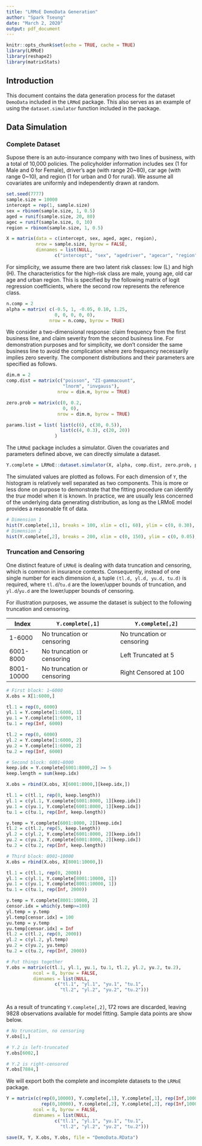 ```yaml
---
title: "LRMoE DemoData Generation"
author: "Spark Tseung"
date: "March 2, 2020"
output: pdf_document
---
```


```r
knitr::opts_chunk$set(echo = TRUE, cache = TRUE)
library(LRMoE)
library(reshape2)
library(matrixStats)
```
## Introduction

This document contains the data generation process for the dataset `DemoData` included in the `LRMoE` package. This also serves as an example of using the `dataset.simulator` function included in the package.


## Data Simulation

### Complete Dataset

Supose there is an auto-insurance company with two lines of business, with a total of 10,000 policies. The policyholder information includes sex (1 for Male and 0 for Female), driver's age (with range 20~80), car age (with range 0~10), and region (1 for urban and 0 for rural). We assume all covariates are uniformly and independently drawn at random.

```r
set.seed(7777) 
sample.size = 10000
intercept = rep(1, sample.size)
sex = rbinom(sample.size, 1, 0.5)
aged = runif(sample.size, 20, 80)
agec = runif(sample.size, 0, 10)
region = rbinom(sample.size, 1, 0.5)

X = matrix(data = c(intercept, sex, aged, agec, region),
           nrow = sample.size, byrow = FALSE,
           dimnames = list(NULL,
                  c("intercept", "sex", "agedriver", "agecar", "region")))
```

For simplicity, we assume there are two latent risk classes: low (L) and high (H). The characteristics for the high-risk class are male, young age, old car age and urban region. This is specified by the following matrix of logit regression coefficients, where the second row represents the reference class.

```r
n.comp = 2
alpha = matrix( c(-0.5, 1, -0.05, 0.10, 1.25,
                  0, 0, 0, 0, 0),
                nrow = n.comp, byrow = TRUE)
```


We consider a two-dimensional response: claim frequency from the first business line, and claim severity from the second business line. For demonstration purposes and for simplicity, we don't consider the same business line to avoid the complication where zero frequency necessarily implies zero severity. The component distributions and their parameters are specified as follows.

```r
dim.m = 2
comp.dist = matrix(c("poisson", "ZI-gammacount",
                     "lnorm", "invgauss"),
                   nrow = dim.m, byrow = TRUE)

zero.prob = matrix(c(0, 0.2,
                     0, 0),
                   nrow = dim.m, byrow = TRUE)

params.list = list( list(c(6), c(30, 0.5)),
                    list(c(4, 0.3), c(20, 20))
                  )

```


The `LRMoE` package includes a simulator. Given the covariates and parameters defined above, we can directly simulate a dataset.

```r
Y.complete = LRMoE::dataset.simulator(X, alpha, comp.dist, zero.prob, params.list)
```

The simulated values are plotted as follows. For each dimension of `Y`, the histogram is relatively well separated as two components. This is more or less done on purpose to demonstrate that the fitting procedure can identify the *true* model when it is known. In practice, we are usually less concerned of the underlying data generating distribution, as long as the LRMoE model provides a reasonable fit of data.

```r
# Dimension 1
hist(Y.complete[,1], breaks = 100, xlim = c(1, 60), ylim = c(0, 0.30), probability = TRUE, main = "Histogram of Dimension 1", xlab = "Y.complete[,1]")
# Dimension 2
hist(Y.complete[,2], breaks = 200, xlim = c(0, 150), ylim = c(0, 0.05), probability = TRUE, main = "Histogram of Dimension 2", xlab = "Y.complete[,2]")
```


### Truncation and Censoring

One distinct feature of `LRMoE` is dealing with data truncation and censoring, which is common in insurance contexts. Consequently, instead of one single number for each dimension `d`, a tuple `(tl.d, yl.d, yu.d, tu.d)` is required, where `tl.d`/`tu.d` are the lower/upper bounds of truncation, and `yl.d`/`yu.d` are the lower/upper bounds of censoring.

For illustration purposes, we assume the dataset is subject to the following truncation and censoring.

| Index      	| `Y.complete[,1]`             	| `Y.complete[,2]`             	|
|------------	|-----------------------------	|-----------------------------	|
| 1-6000     	| No truncation  or censoring 	| No truncation  or censoring 	|
| 6001-8000  	| No truncation  or censoring 	| Left Truncated at 5         	|
| 8001-10000 	| No truncation  or censoring  	| Right Censored at 100  	      |

```r
# First block: 1~6000
X.obs = X[1:6000,]

tl.1 = rep(0, 6000)
yl.1 = Y.complete[1:6000, 1]
yu.1 = Y.complete[1:6000, 1]
tu.1 = rep(Inf, 6000) 

tl.2 = rep(0, 6000)
yl.2 = Y.complete[1:6000, 2]
yu.2 = Y.complete[1:6000, 2]
tu.2 = rep(Inf, 6000) 

# Second block: 6001~8000
keep.idx = Y.complete[6001:8000,2] >= 5
keep.length = sum(keep.idx)

X.obs = rbind(X.obs, X[6001:8000,][keep.idx,])

tl.1 = c(tl.1, rep(0, keep.length))
yl.1 = c(yl.1, Y.complete[6001:8000, 1][keep.idx])
yu.1 = c(yu.1, Y.complete[6001:8000, 1][keep.idx])
tu.1 = c(tu.1, rep(Inf, keep.length))

y.temp = Y.complete[6001:8000, 2][keep.idx]
tl.2 = c(tl.2, rep(5, keep.length))
yl.2 = c(yl.2, Y.complete[6001:8000, 2][keep.idx])
yu.2 = c(yu.2, Y.complete[6001:8000, 2][keep.idx])
tu.2 = c(tu.2, rep(Inf, keep.length))

# Third block: 8001~10000
X.obs = rbind(X.obs, X[8001:10000,])

tl.1 = c(tl.1, rep(0, 2000))
yl.1 = c(yl.1, Y.complete[8001:10000, 1])
yu.1 = c(yu.1, Y.complete[8001:10000, 1])
tu.1 = c(tu.1, rep(Inf, 2000))

y.temp = Y.complete[8001:10000, 2]
censor.idx = which(y.temp>=100)
yl.temp = y.temp
yl.temp[censor.idx] = 100
yu.temp = y.temp
yu.temp[censor.idx] = Inf
tl.2 = c(tl.2, rep(0, 2000))
yl.2 = c(yl.2, yl.temp)
yu.2 = c(yu.2, yu.temp)
tu.2 = c(tu.2, rep(Inf, 2000))

# Put things together
Y.obs = matrix(c(tl.1, yl.1, yu.1, tu.1, tl.2, yl.2, yu.2, tu.2),
          ncol = 8, byrow = FALSE,
          dimnames = list(NULL,
                  c("tl.1", "yl.1", "yu.1", "tu.1", 
                    "tl.2", "yl.2", "yu.2", "tu.2")))
            
```
 
As a result of truncating `Y.complete[,2]`, 172 rows are discarded, leaving 9828 observations available for model fitting. Sample data points are show below.

```r
# No truncation, no censoring
Y.obs[1,]

# Y.2 is left-truncated
Y.obs[6002,]

# Y.2 is right-censored
Y.obs[7884,]
```

We will export both the complete and incomplete datasets to the `LRMoE` package.

```r
Y = matrix(c(rep(0,10000), Y.complete[,1], Y.complete[,1], rep(Inf,10000), 
             rep(0,10000), Y.complete[,2], Y.complete[,2], rep(Inf,10000)),
          ncol = 8, byrow = FALSE,
          dimnames = list(NULL,
                  c("tl.1", "yl.1", "yu.1", "tu.1", 
                    "tl.2", "yl.2", "yu.2", "tu.2")))

save(X, Y, X.obs, Y.obs, file = "DemoData.RData")

```









